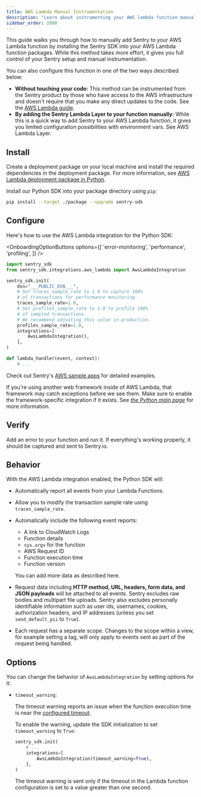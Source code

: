 ```yaml
---
title: AWS Lambda Manual Instrumentation
description: "Learn about instrumenting your AWS lambda function manually using Sentry."
sidebar_order: 2000
---
```


This guide walks you through how to manually add Sentry to your AWS Lambda function by installing the Sentry SDK into your AWS Lambda function packages. While this method takes more effort, it gives you full control of your Sentry setup and manual instrumentation.



You can also configure this function in one of the two ways described below:


- **Without touching your code:**
    This method can be instrumented from the Sentry product by those who have access to the AWS infrastructure and doesn't require that you make any direct updates to the code. See the [AWS Lambda guide](/organization/integrations/cloud-monitoring/aws-lambda/).
- **By adding the Sentry Lambda Layer to your function manually:**
    While this is a quick way to add Sentry to your AWS Lambda function, it gives you limited configuration possibilities with environment vars. See <PlatformLink to="/integrations/aws-lambda/manual-layer/">AWS Lambda Layer</PlatformLink>.

## Install

Create a deployment package on your local machine and install the required dependencies in the deployment package.
For more information, see [AWS Lambda deployment package in Python](https://docs.aws.amazon.com/lambda/latest/dg/python-package.html).

Install our Python SDK into your package directory using `pip`:

```bash
pip install --target ./package --upgrade sentry-sdk
```

## Configure

Here's how to use the AWS Lambda integration for the Python SDK:

<SignInNote />

<OnboardingOptionButtons
  options={[
    'error-monitoring',
    'performance',
    'profiling',
  ]}
/>

```python {"onboardingOptions": {"performance": "6-8", "profiling": "9-12"}}
import sentry_sdk
from sentry_sdk.integrations.aws_lambda import AwsLambdaIntegration

sentry_sdk.init(
    dsn="___PUBLIC_DSN___",
    # Set traces_sample_rate to 1.0 to capture 100%
    # of transactions for performance monitoring.
    traces_sample_rate=1.0,
    # Set profiles_sample_rate to 1.0 to profile 100%
    # of sampled transactions.
    # We recommend adjusting this value in production.
    profiles_sample_rate=1.0,
    integrations=[
        AwsLambdaIntegration(),
    ],
)

def lambda_handler(event, context):
    # ...
```

Check out Sentry's [AWS sample apps](https://github.com/getsentry/examples/tree/master/aws-lambda/python) for detailed examples.

<Alert level="info" title="Note">

If you're using another web framework inside of AWS Lambda, that framework may catch exceptions before we see them. Make sure to enable the framework-specific integration if it exists. See [_the Python main page_](/platforms/python/) for more information.

</Alert>

## Verify

Add an error to your function and run it. If everything's working properly, it should be captured and sent to Sentry.io.

## Behavior

With the AWS Lambda integration enabled, the Python SDK will:

- Automatically report all events from your Lambda Functions.
- Allow you to <PlatformLink to="/configuration/filtering/">modify the transaction sample rate</PlatformLink> using `traces_sample_rate`.
- Automatically include the following event reports:

  - A link to CloudWatch Logs
  - Function details
  - `sys.argv` for the function
  - AWS Request ID
  - Function execution time
  - Function version

  You can add more data as described <PlatformLink to="/enriching-events/">here</PlatformLink>.

- Request data including **HTTP method, URL, headers, form data, and JSON payloads** will be attached to all events. Sentry excludes raw bodies and multipart file uploads. Sentry also excludes personally identifiable information such as user ids, usernames, cookies, authorization headers, and IP addresses (unless you set `send_default_pii` to `True`).

- Each request has a separate scope. Changes to the scope within a view, for example setting a tag, will only apply to events sent as part of the request being handled.

## Options

You can change the behavior of `AwsLambdaIntegration` by setting options for it:

- `timeout_warning`:

  The timeout warning reports an issue when the function execution time is near
  the [configured timeout](https://docs.aws.amazon.com/lambda/latest/dg/configuration-console.html).

  To enable the warning, update the SDK initialization to set `timeout_warning` to `True`:

  ```python
  sentry_sdk.init(
      # ...
      integrations=[
          AwsLambdaIntegration(timeout_warning=True),
      ],
  )
  ```

  The timeout warning is sent only if the timeout in the Lambda function configuration is set to a value greater than one second.
